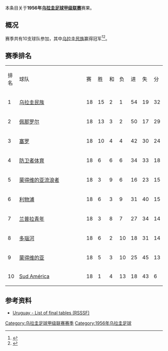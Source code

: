 本条目关于'''1956年[[乌拉圭足球甲级联赛|乌拉圭足球甲级联赛]]'''赛果。

==概况==
赛季共有10支球队参加，其中[[民族足球俱乐部|乌拉圭民族]]赢得冠军<ref>{{Cite web |url=http://www.campeoesdofutebol.com.br/uruguai.html |title=Campeoesdofutebol.com.br |accessdate=2017-08-25 |archive-date=2017-08-25 |archive-url=https://web.archive.org/web/20170825064212/http://www.campeoesdofutebol.com.br/uruguai.html |dead-url=no }}</ref><ref>{{Cite web |url=http://www.sobrefutbol.com/torneos/torneo_uruguayo.htm |title=Sobrefutbol.com |accessdate=2017-08-25 |archive-date=2017-08-25 |archive-url=https://web.archive.org/web/20170825063006/http://www.sobrefutbol.com/torneos/torneo_uruguayo.htm |dead-url=no }}</ref>。

==赛季排名==
{| class="wikitable" style="text-align:center;"
|排名||style="width:15em"|球队||赛||胜||和||负||进||失||分
|-
|1||align="left"|[[民族足球俱乐部|乌拉圭民族]]||18||15||2||1||54||19||32
|-
|2||align="left"|[[佩那罗尔足球俱乐部|佩那罗尔]]||18||13||3||2||50||17||29
|-
|3||align="left"|[[塞罗竞技俱乐部|塞罗]]||18||10||4||4||42||30||24
|-
|4||align="left"|[[防卫者体育|防卫者体育]]||18||6||6||6||34||33||18
|-
|5||align="left"|[[蒙得维的亚流浪者足球俱乐部|蒙得维的亚流浪者]]||18||3||9||6||16||23||15
|-
|6||align="left"|[[利物浦足球俱乐部_(乌拉圭)|利物浦]]||18||6||3||9||31||40||15
|-
|7||align="left"|[[兰普拉青年|兰普拉青年]]||18||3||8||7||27||34||14
|-
|8||align="left"|[[多瑙河足球俱乐部|多瑙河]]||18||6||2||10||18||31||14
|-
|9||align="left"|[[蒙得维的亚竞赛俱乐部|蒙得维的亚]]||18||5||3||10||25||45||13
|-
|10||align="left"|[[Sud_América|Sud América]]||18||1||4||13||18||43||6
|}

==参考资料==
{{reflist}}

*[http://www.rsssf.com/tablesu/uruhist.html Uruguay - List of final tables (RSSSF)]{{Wayback|url=http://www.rsssf.com/tablesu/uruhist.html |date=20100102114932 }}

{{Primera División Uruguaya seasons}}


[[Category:乌拉圭足球甲级联赛赛季|Category:乌拉圭足球甲级联赛赛季]]

[[Category:1956年乌拉圭足球|Category:1956年乌拉圭足球]]